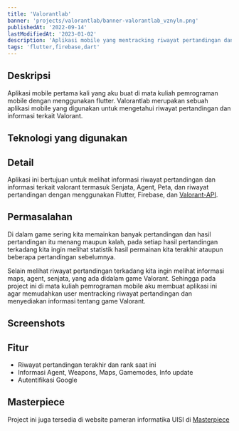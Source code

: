 ```yaml
---
title: 'Valorantlab'
banner: 'projects/valorantlab/banner-valorantlab_vznyln.png'
publishedAt: '2022-09-14'
lastModifiedAt: '2023-01-02'
description: 'Aplikasi mobile yang mentracking riwayat pertandingan dan informasi Valorant'
tags: 'flutter,firebase,dart'
---
```


## Deskripsi

Aplikasi mobile pertama kali yang aku buat di mata kuliah pemrograman mobile dengan menggunakan flutter. Valorantlab merupakan sebuah aplikasi mobile yang digunakan untuk mengetahui riwayat pertandingan dan informasi terkait Valorant.

## Teknologi yang digunakan

<div className='not-prose'>
  <TechIcons techs={['flutter', 'firebase']} />
</div>

## Detail

Aplikasi ini bertujuan untuk melihat informasi riwayat pertandingan dan informasi terkait valorant termasuk Senjata, Agent, Peta, dan riwayat pertandingan dengan menggunakan Flutter, Firebase, dan [Valorant-API](https://valorant-api.com/).

## Permasalahan

Di dalam game sering kita memainkan banyak pertandingan dan hasil pertandingan itu menang maupun kalah, pada setiap hasil pertandingan terkadang kita ingin melihat statistik hasil permainan kita terakhir ataupun beberapa pertandingan sebelumnya.

Selain melihat riwayat pertandingan terkadang kita ingin melihat informasi maps, agent, senjata, yang ada didalam game Valorant. Sehingga pada project ini di mata kuliah pemrograman mobile aku membuat aplikasi ini agar memudahkan user mentracking riwayat pertandingan dan menyediakan informasi tentang game Valorant.

## Screenshots

<CloudinaryImg
  mdx
  publicId='rizaadikurniawan/projects/valorantlab/banner-valorantlab_vznyln.png'
  alt='Valorantlab'
  width={672}
  height={672}
/>

## Fitur

- Riwayat pertandingan terakhir dan rank saat ini
- Informasi Agent, Weapons, Maps, Gamemodes, Info update
- Autentifikasi Google

## Masterpiece

Project ini juga tersedia di website pameran informatika UISI di [Masterpiece](https://masterpiece.uisi.ac.id/karya/valorantlab)

